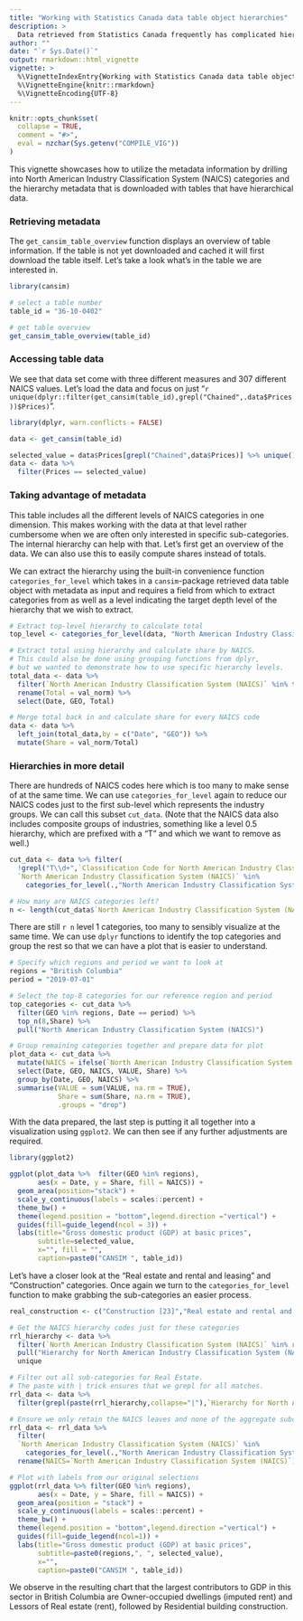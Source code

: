 ```yaml
---
title: "Working with Statistics Canada data table object hierarchies"
description: >
  Data retrieved from Statistics Canada frequently has complicated hierarchical structures. The cansim provides convenience tools to make it easier to work with these structures. 
author: ""
date: "`r Sys.Date()`"
output: rmarkdown::html_vignette
vignette: >
  %\VignetteIndexEntry{Working with Statistics Canada data table object hierarchies}
  %\VignetteEngine{knitr::rmarkdown}
  %\VignetteEncoding{UTF-8}
---
```

```r
knitr::opts_chunk$set(
  collapse = TRUE,
  comment = "#>",
  eval = nzchar(Sys.getenv("COMPILE_VIG"))
)
```
This vignette showcases how to utilize the metadata information by drilling into North American Industry Classification System (NAICS) categories and the hierarchy metadata that is downloaded with tables that have hierarchical data. 

### Retrieving metadata

The `get_cansim_table_overview` function displays an overview of table information. If the table is not yet downloaded and cached it will first download the table itself. Let's take a look what's in the table we are interested in.
```r
library(cansim)

# select a table number
table_id = "36-10-0402"

# get table overview
get_cansim_table_overview(table_id)
```

### Accessing table data
We see that data set come with three different measures and 307 different NAICS values. Let's load the data and focus on just "`r unique(dplyr::filter(get_cansim(table_id),grepl("Chained",.data$Prices))$Prices)`". 
```r
library(dplyr, warn.conflicts = FALSE)

data <- get_cansim(table_id) 

selected_value = data$Prices[grepl("Chained",data$Prices)] %>% unique()
data <- data %>% 
  filter(Prices == selected_value)
```


### Taking advantage of metadata

This table includes all the different levels of NAICS categories in one dimension. This makes working with the data at that level rather cumbersome when we are often only interested in specific sub-categories. The internal hierarchy can help with that. Let's first get an overview of the data. We can also use this to easily compute shares instead of totals.

We can extract the hierarchy using the built-in convenience function `categories_for_level` which takes in a `cansim`-package retrieved data table object with metadata as input and requires a field from which to extract categories from as well as a level indicating the target depth level of the hierarchy that we wish to extract. 
```r
# Extract top-level hierarchy to calculate total
top_level <- categories_for_level(data, "North American Industry Classification System (NAICS)",0)

# Extract total using hierarchy and calculate share by NAICS. 
# This could also be done using grouping functions from dplyr, 
# but we wanted to demonstrate how to use specific hierarchy levels. 
total_data <- data %>% 
  filter(`North American Industry Classification System (NAICS)` %in% top_level) %>% 
  rename(Total = val_norm) %>% 
  select(Date, GEO, Total)

# Merge total back in and calculate share for every NAICS code
data <- data %>% 
  left_join(total_data,by = c("Date", "GEO")) %>% 
  mutate(Share = val_norm/Total)
```

### Hierarchies in more detail 

There are hundreds of NAICS codes here which is too many to make sense of at the same time. We can use `categories_for_level` again to reduce our NAICS codes just to the first sub-level which represents the industry groups. We can call this subset `cut_data`. (Note that the NAICS data also includes composite groups of industries, something like a level 0.5 hierarchy, which are prefixed with a "T" and which we want to remove as well.)
```r
cut_data <- data %>% filter(
  !grepl("T\\d+",`Classification Code for North American Industry Classification System (NAICS)`),
  `North American Industry Classification System (NAICS)` %in% 
    categories_for_level(.,"North American Industry Classification System (NAICS)",1))

# How many are NAICS categories left? 
n <- length(cut_data$`North American Industry Classification System (NAICS)` %>% unique)
```
There are still `r n` level 1 categories, too many to sensibly visualize at the same time. We can use `dplyr` functions to identify the top categories and group the rest so that we can have a plot that is easier to understand. 
```r
# Specify which regions and period we want to look at 
regions = "British Columbia"
period = "2019-07-01"

# Select the top-8 categories for our reference region and period
top_categories <- cut_data %>% 
  filter(GEO %in% regions, Date == period) %>% 
  top_n(8,Share) %>% 
  pull("North American Industry Classification System (NAICS)")

# Group remaining categories together and prepare data for plot
plot_data <- cut_data %>% 
  mutate(NAICS = ifelse(`North American Industry Classification System (NAICS)` %in% top_categories,`North American Industry Classification System (NAICS)`,"Rest")) %>%
  select(Date, GEO, NAICS, VALUE, Share) %>%
  group_by(Date, GEO, NAICS) %>%
  summarise(VALUE = sum(VALUE, na.rm = TRUE),
            Share = sum(Share, na.rm = TRUE),
            .groups = "drop") 
```
With the data prepared, the last step is putting it all together into a visualization using `ggplot2`. We can then see if any further adjustments are required. 
```r
library(ggplot2)

ggplot(plot_data %>%  filter(GEO %in% regions), 
       aes(x = Date, y = Share, fill = NAICS)) +
  geom_area(position="stack") +
  scale_y_continuous(labels = scales::percent) +
  theme_bw() +
  theme(legend.position = "bottom",legend.direction ="vertical") +
  guides(fill=guide_legend(ncol = 3)) +
  labs(title="Gross domestic product (GDP) at basic prices",
       subtitle=selected_value,
       x="", fill = "", 
       caption=paste0("CANSIM ", table_id))

```
Let's have a closer look at the "Real estate and rental and leasing" and "Construction" categories. Once again we turn to the `categories_for_level` function to make grabbing the sub-categories an easier process. 
```r
real_construction <- c("Construction [23]","Real estate and rental and leasing [53]")

# Get the NAICS hierarchy codes just for these categories
rrl_hierarchy <- data %>% 
  filter(`North American Industry Classification System (NAICS)` %in% real_construction) %>% 
  pull("Hierarchy for North American Industry Classification System (NAICS)") %>% 
  unique

# Filter out all sub-categories for Real Estate. 
# The paste with | trick ensures that we grepl for all matches. 
rrl_data <- data %>% 
  filter(grepl(paste(rrl_hierarchy,collapse="|"),`Hierarchy for North American Industry Classification System (NAICS)`))

# Ensure we only retain the NAICS leaves and none of the aggregate subcategories
rrl_data <- rrl_data %>% 
  filter(
  `North American Industry Classification System (NAICS)` %in% 
    categories_for_level(.,"North American Industry Classification System (NAICS)")) %>%
  rename(NAICS=`North American Industry Classification System (NAICS)`)

# Plot with labels from our original selections
ggplot(rrl_data %>% filter(GEO %in% regions),
       aes(x = Date, y = Share, fill = NAICS)) +
  geom_area(position = "stack") +
  scale_y_continuous(labels = scales::percent) +
  theme_bw() +
  theme(legend.position = "bottom",legend.direction ="vertical") +
  guides(fill=guide_legend(ncol=1)) +
  labs(title="Gross domestic product (GDP) at basic prices",
       subtitle=paste0(regions,", ", selected_value),
       x="",
       caption=paste0("CANSIM ", table_id))
```
We observe in the resulting chart that the largest contributors to GDP in this sector in British Columbia are Owner-occupied dwellings (imputed rent) and Lessors of Real estate (rent), followed by Residential building construction. 

